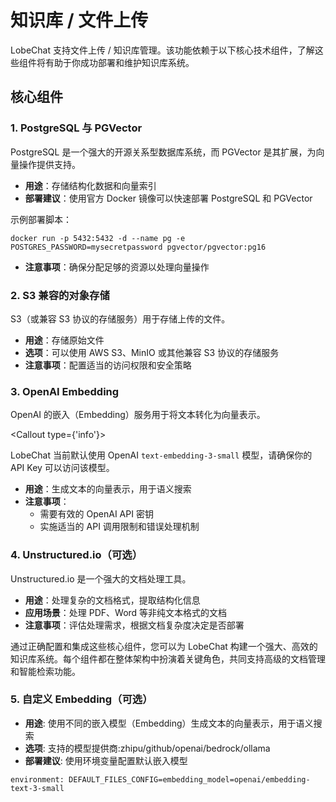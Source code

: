 # 知识库 / 文件上传

LobeChat 支持文件上传 / 知识库管理。该功能依赖于以下核心技术组件，了解这些组件将有助于你成功部署和维护知识库系统。

## 核心组件

### 1. PostgreSQL 与 PGVector

PostgreSQL 是一个强大的开源关系型数据库系统，而 PGVector 是其扩展，为向量操作提供支持。

- **用途**：存储结构化数据和向量索引
- **部署建议**：使用官方 Docker 镜像可以快速部署 PostgreSQL 和 PGVector

示例部署脚本：

```
docker run -p 5432:5432 -d --name pg -e POSTGRES_PASSWORD=mysecretpassword pgvector/pgvector:pg16
```

- **注意事项**：确保分配足够的资源以处理向量操作

### 2. S3 兼容的对象存储

S3（或兼容 S3 协议的存储服务）用于存储上传的文件。

- **用途**：存储原始文件
- **选项**：可以使用 AWS S3、MinIO 或其他兼容 S3 协议的存储服务
- **注意事项**：配置适当的访问权限和安全策略

### 3. OpenAI Embedding

OpenAI 的嵌入（Embedding）服务用于将文本转化为向量表示。

<Callout type={'info'}>

LobeChat 当前默认使用 OpenAI `text-embedding-3-small` 模型，请确保你的 API Key 可以访问该模型。

</Callout>

- **用途**：生成文本的向量表示，用于语义搜索
- **注意事项**：
  - 需要有效的 OpenAI API 密钥
  - 实施适当的 API 调用限制和错误处理机制

### 4. Unstructured.io（可选）

Unstructured.io 是一个强大的文档处理工具。

- **用途**：处理复杂的文档格式，提取结构化信息
- **应用场景**：处理 PDF、Word 等非纯文本格式的文档
- **注意事项**：评估处理需求，根据文档复杂度决定是否部署

通过正确配置和集成这些核心组件，您可以为 LobeChat 构建一个强大、高效的知识库系统。每个组件都在整体架构中扮演着关键角色，共同支持高级的文档管理和智能检索功能。

### 5. 自定义 Embedding（可选）

- **用途**: 使用不同的嵌入模型（Embedding）生成文本的向量表示，用于语义搜索
- **选项**: 支持的模型提供商:zhipu/github/openai/bedrock/ollama
- **部署建议**: 使用环境变量配置默认嵌入模型
```
environment: DEFAULT_FILES_CONFIG=embedding_model=openai/embedding-text-3-small
```
